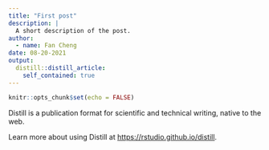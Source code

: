 ```yaml
---
title: "First post"
description: |
  A short description of the post.
author:
  - name: Fan Cheng
date: 08-20-2021
output:
  distill::distill_article:
    self_contained: true
---
```



```r
knitr::opts_chunk$set(echo = FALSE)
```

Distill is a publication format for scientific and technical writing, native to the web.

Learn more about using Distill at <https://rstudio.github.io/distill>.


